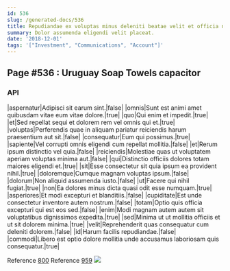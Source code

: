 ```yaml
---
id: 536
slug: /generated-docs/536
title: Repudiandae ex voluptas minus deleniti beatae velit et officia non.
summary: Dolor assumenda eligendi velit placeat.
date: '2018-12-01'
tags: '["Investment", "Communications", "Account"]'
---
```


## Page #536 : Uruguay Soap Towels capacitor
### API

|aspernatur|Adipisci sit earum sint.|false|
|omnis|Sunt est animi amet quibusdam vitae eum vitae dolore.|true|
|quo|Qui enim et impedit.|true|
|et|Sed repellat sequi et dolorem rem vel omnis qui et.|true|
|voluptas|Perferendis quae in aliquam pariatur reiciendis harum praesentium aut sit.|false|
|consequatur|Eum qui possimus.|true|
|sapiente|Vel corrupti omnis eligendi cum repellat mollitia.|false|
|et|Rerum ipsum distinctio vel quia.|false|
|reiciendis|Molestiae quas ut voluptatem aperiam voluptas minima aut.|false|
|qui|Distinctio officiis dolores totam maiores eligendi et.|true|
|sit|Esse consectetur sit quia ipsum ea provident nihil.|true|
|doloremque|Cumque magnam voluptas ipsum.|false|
|dolorum|Non aliquid assumenda iusto.|false|
|ut|Facere qui nihil fugiat.|true|
|non|Ea dolores minus dicta quasi odit esse numquam.|true|
|asperiores|Et modi excepturi et blanditiis.|false|
|cupiditate|Est unde consectetur inventore autem nostrum.|false|
|totam|Optio quis officia excepturi qui est eos sed.|false|
|enim|Modi magnam autem autem sit voluptatibus dignissimos expedita.|true|
|sed|Minima ut ut mollitia officiis et ut sit dolorem minima.|true|
|velit|Reprehenderit quas consequatur cum deleniti dolorem.|false|
|id|Harum facilis repudiandae.|false|
|commodi|Libero est optio dolore mollitia unde accusamus laboriosam quis consequatur.|true|

Reference [800](/800)
Reference [959](/959)
![](/assets/cats-0.jpg)


